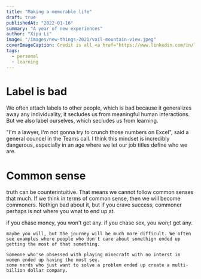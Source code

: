 ```yaml
---
title: "Making a memorable life"
draft: true
publishedAt: "2022-01-16"
summary: "A year of new experiences"
author: "Xipu Li"
image: "/images/new-things-2021/vail-mountain-view.jpeg"
coverImageCaption: Credit is all <a href="https://www.linkedin.com/in/li-w-190868105/" target="_blank" rel="noopener noreferrer">Frank's</a>
tags:
  - personal
  - learning
---
```


# Label is bad

We often attach labels to other people, which is bad because it generalizes away any individuality, it secludes us from meaningful human interactions. But we also label ourselves, which secludes us from learning.

"I'm a lawyer, I'm not gonna try to crunch those numbers on Excel", said a general councel in the Teams call. I think this mindset is incredibly dangerous, especially in an age where we let our job titles define who we are.

# Common sense

truth can be counterintuitive. That means we cannot follow common senses that much. If we think in terms of common sense, then we will become commoners. Nothign bad about it, but if you crave success, commoner perhaps is not where you wnat to end up at.

if you chase money, you won't get any.
if you chase sex, you won;t get any.

    maybe you will, but the journey will be much more difficult. We often see examples where people who don't care about somethign ended up getting the most of that something.

    Someone who'se obsessed with playing minecraft with no interst in women ended up having the most sex.
    some nerds who just want to solve a problem ended up create a multi-billion dollar company.
